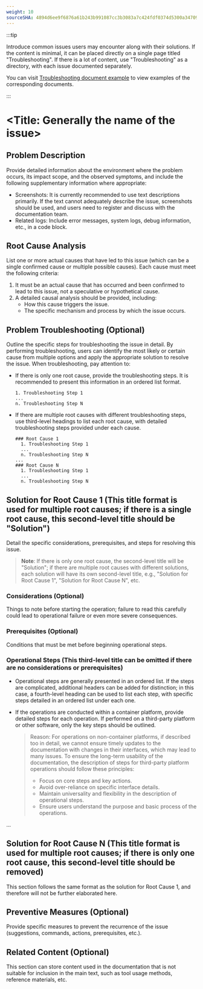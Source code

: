 ```yaml
---
weight: 10
sourceSHA: 4894d6ee9f6876a61b243b991087cc3b3083a7c424fdf0374d5300a347099774
---
```


:::tip

Introduce common issues users may encounter along with their solutions. If the content is minimal, it can be placed directly on a single page titled "Troubleshooting". If there is a lot of content, use "Troubleshooting" as a directory, with each issue documented separately.

You can visit [Troubleshooting document example](https://product-doc-guide.alauda.cn/template/trouble_shooting/example.html) to view examples of the corresponding documents.

:::

# \<Title: Generally the name of the issue>

## Problem Description

Provide detailed information about the environment where the problem occurs, its impact scope, and the observed symptoms, and include the following supplementary information where appropriate:

- Screenshots: It is currently recommended to use text descriptions primarily. If the text cannot adequately describe the issue, screenshots should be used, and users need to register and discuss with the documentation team.
- Related logs: Include error messages, system logs, debug information, etc., in a code block.

## Root Cause Analysis

List one or more actual causes that have led to this issue (which can be a single confirmed cause or multiple possible causes). Each cause must meet the following criteria:

1. It must be an actual cause that has occurred and been confirmed to lead to this issue, not a speculative or hypothetical cause.
2. A detailed causal analysis should be provided, including:
   - How this cause triggers the issue.
   - The specific mechanism and process by which the issue occurs.

## Problem Troubleshooting (Optional)

Outline the specific steps for troubleshooting the issue in detail. By performing troubleshooting, users can identify the most likely or certain cause from multiple options and apply the appropriate solution to resolve the issue. When troubleshooting, pay attention to:

- If there is only one root cause, provide the troubleshooting steps. It is recommended to present this information in an ordered list format.

  ```
  1. Troubleshooting Step 1
  ...
  n. Troubleshooting Step N
  ```

- If there are multiple root causes with different troubleshooting steps, use third-level headings to list each root cause, with detailed troubleshooting steps provided under each cause.
  ```
  ### Root Cause 1
    1. Troubleshooting Step 1
    ...
    n. Troubleshooting Step N
  ...
  ### Root Cause N
    1. Troubleshooting Step 1
    ...
    n. Troubleshooting Step N
  ```

## Solution for Root Cause 1 (This title format is used for multiple root causes; if there is a single root cause, this second-level title should be "Solution")

Detail the specific considerations, prerequisites, and steps for resolving this issue.

> **Note**: If there is only one root cause, the second-level title will be "Solution"; if there are multiple root causes with different solutions, each solution will have its own second-level title, e.g., "Solution for Root Cause 1", "Solution for Root Cause N", etc.

### Considerations (Optional)

Things to note before starting the operation; failure to read this carefully could lead to operational failure or even more severe consequences.

### Prerequisites (Optional)

Conditions that must be met before beginning operational steps.

### Operational Steps (This third-level title can be omitted if there are no considerations or prerequisites)

- Operational steps are generally presented in an ordered list. If the steps are complicated, additional headers can be added for distinction; in this case, a fourth-level heading can be used to list each step, with specific steps detailed in an ordered list under each one.
- If the operations are conducted within a container platform, provide detailed steps for each operation. If performed on a third-party platform or other software, only the key steps should be outlined.

  > Reason: For operations on non-container platforms, if described too in detail, we cannot ensure timely updates to the documentation with changes in their interfaces, which may lead to many issues. To ensure the long-term usability of the documentation, the description of steps for third-party platform operations should follow these principles:
  >
  > - Focus on core steps and key actions.
  > - Avoid over-reliance on specific interface details.
  > - Maintain universality and flexibility in the description of operational steps.
  > - Ensure users understand the purpose and basic process of the operations.

...

## Solution for Root Cause N (This title format is used for multiple root causes; if there is only one root cause, this second-level title should be removed)

This section follows the same format as the solution for Root Cause 1, and therefore will not be further elaborated here.

## Preventive Measures (Optional)

Provide specific measures to prevent the recurrence of the issue (suggestions, commands, actions, prerequisites, etc.).

## Related Content (Optional)

This section can store content used in the documentation that is not suitable for inclusion in the main text, such as tool usage methods, reference materials, etc.

